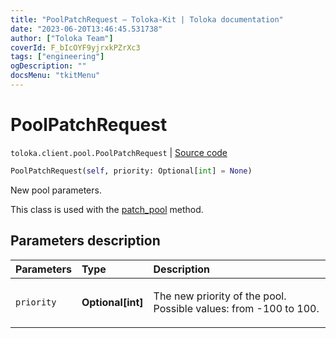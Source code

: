 ```yaml
---
title: "PoolPatchRequest — Toloka-Kit | Toloka documentation"
date: "2023-06-20T13:46:45.531738"
author: ["Toloka Team"]
coverId: F_bIcOYF9yjrxkPZrXc3
tags: ["engineering"]
ogDescription: ""
docsMenu: "tkitMenu"
---
```


# PoolPatchRequest

`toloka.client.pool.PoolPatchRequest` | [Source code](https://github.com/Toloka/toloka-kit/blob/v1.2.0/src/client/pool/__init__.py#L282)

```python
PoolPatchRequest(self, priority: Optional[int] = None)
```

New pool parameters.

This class is used with the [patch_pool](/docs/toloka-kit/reference/toloka.client.TolokaClient.patch_pool) method.

## Parameters description

| Parameters | Type | Description |
| :----------| :----| :-----------|
`priority`|**Optional\[int\]**|<p>The new priority of the pool. Possible values: from -100 to 100.</p>